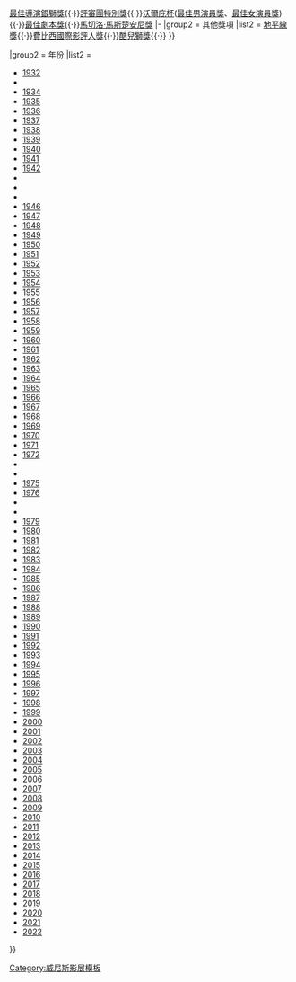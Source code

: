 {{Navbox
|name = 威尼斯电影节
|title = [[威尼斯电影节|威尼斯影展]]
| state     = {{{state|autocollapse}}}
| listclass = hlist

|group1 = 獎項
|list1 = 
{{Navbox|child
|evenodd = swap
|group1 = 正式競賽單元
|list1 = [[金獅獎]]{{·}} [[威尼斯影展評審團大獎|評審團大獎]]{{·}} [[銀獅獎_(電影)|最佳導演銀獅獎]]{{·}}[[威尼斯影展評審團特別獎|評審團特別獎]]{{·}}[[最佳演員獎_(威尼斯电影节)|沃爾庇杯]]([[沃爾庇杯最佳男演員獎|最佳男演員獎]]、[[沃爾庇杯最佳女演員獎|最佳女演員獎]]){{·}}[[威尼斯影展最佳劇本獎|最佳劇本獎]]{{·}}[[馬切洛·馬斯楚安尼獎]]
|-
|group2 = 其他獎項
|list2 = [[地平線獎]]{{·}}[[威尼斯影展費比西國際影評人獎|費比西國際影評人獎]]{{·}}[[酷兒獅獎]]{{·}}{{link-en|青年電影獎|Young Cinema Award}}
}}

|group2 = 年份
|list2 = 
* [[第1屆威尼斯影展|1932]]
* {{grey|1933}}
* [[第2屆威尼斯影展|1934]]
* [[第3屆威尼斯影展|1935]]
* [[第4屆威尼斯影展|1936]]
* [[第5屆威尼斯影展|1937]]
* [[第6屆威尼斯影展|1938]]
* [[第7屆威尼斯影展 (無效)|1939]]
* [[第8屆威尼斯影展 (無效)|1940]]
* [[第9屆威尼斯影展 (無效)|1941]]
* [[第10屆威尼斯影展 (無效)|1942]]
* {{grey|1943}}
* {{grey|1944}}
* {{grey|1945}}
* [[第7屆威尼斯影展|1946]]
* [[第8屆威尼斯影展|1947]]
* [[第9屆威尼斯影展|1948]]
* [[第10屆威尼斯影展|1949]]
* [[第11屆威尼斯影展|1950]]
* [[第12屆威尼斯影展|1951]]
* [[第13屆威尼斯影展|1952]]
* [[第14屆威尼斯影展|1953]]
* [[第15屆威尼斯影展|1954]]
* [[第16屆威尼斯影展|1955]]
* [[第17屆威尼斯影展|1956]]
* [[第18屆威尼斯影展|1957]]
* [[第19屆威尼斯影展|1958]]
* [[第20屆威尼斯影展|1959]]
* [[第21屆威尼斯影展|1960]]
* [[第22屆威尼斯影展|1961]]
* [[第23屆威尼斯影展|1962]]
* [[第24屆威尼斯影展|1963]]
* [[第25屆威尼斯影展|1964]]
* [[第26屆威尼斯影展|1965]]
* [[第27屆威尼斯影展|1966]]
* [[第28屆威尼斯影展|1967]]
* [[第29屆威尼斯影展|1968]]
* [[第30屆威尼斯國際影展|1969]]
* [[第31屆威尼斯影展|1970]]
* [[第32屆威尼斯影展|1971]]
* [[第33屆威尼斯影展|1972]]
* {{grey|1973}}
* {{grey|1974}}
* [[第33屆威尼斯影展#注釋|1975]]
* [[第33屆威尼斯影展#注釋|1976]]
* {{grey|1977}}
* {{grey|1978}}
* [[第36屆威尼斯國際影展|1979]]
* [[第37屆威尼斯影展|1980]]
* [[第38屆威尼斯影展|1981]]
* [[第39屆威尼斯影展|1982]]
* [[第40屆威尼斯影展|1983]]
* [[第41屆威尼斯影展|1984]]
* [[第42屆威尼斯影展|1985]]
* [[第43屆威尼斯影展|1986]]
* [[第44屆威尼斯影展|1987]]
* [[第45屆威尼斯影展|1988]]
* [[第46屆威尼斯影展|1989]]
* [[第47屆威尼斯影展|1990]]
* [[第48屆威尼斯影展|1991]]
* [[第49屆威尼斯影展|1992]]
* [[第50屆威尼斯影展|1993]]
* [[第51屆威尼斯影展|1994]]
* [[第52屆威尼斯影展|1995]]
* [[第53屆威尼斯影展|1996]]
* [[第54屆威尼斯影展|1997]]
* [[第55屆威尼斯影展|1998]]
* [[第56屆威尼斯影展|1999]]
* [[第57屆威尼斯影展|2000]]
* [[第58屆威尼斯影展|2001]]
* [[第59屆威尼斯影展|2002]]
* [[第60屆威尼斯影展|2003]]
* [[第61届威尼斯影展|2004]]
* [[第62届威尼斯国际电影节|2005]]
* [[第63届威尼斯国际电影节|2006]]
* [[第64届威尼斯国际电影节|2007]]
* [[第65届威尼斯国际电影节|2008]]
* [[第66屆威尼斯影展|2009]]
* [[第67届威尼斯国际电影节|2010]]
* [[第68届威尼斯国际电影节|2011]]
* [[第69届威尼斯电影节|2012]]
* [[第70屆威尼斯國際電影節|2013]]
* [[第71屆威尼斯影展|2014]]
* [[第72屆威尼斯影展|2015]]
* [[第73屆威尼斯影展|2016]]
* [[第74屆威尼斯影展|2017]]
* [[第75屆威尼斯影展|2018]]
* [[第76屆威尼斯影展|2019]]
* [[第77屆威尼斯影展|2020]]
* [[第78屆威尼斯影展|2021]]
* [[第79屆威尼斯影展|2022]]
}}<noinclude>
{{collapsible option}}
[[Category:威尼斯影展模板]]
</noinclude>
